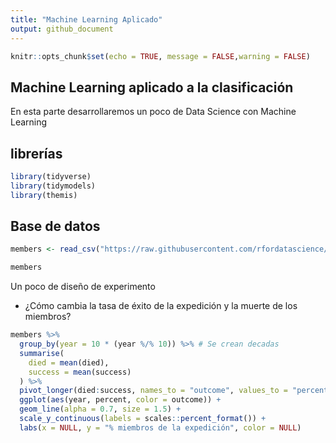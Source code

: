 ```yaml
---
title: "Machine Learning Aplicado"
output: github_document
---
```


```r
knitr::opts_chunk$set(echo = TRUE, message = FALSE,warning = FALSE)
```

## Machine Learning aplicado a la clasificación

En esta parte desarrollaremos un poco de Data Science con Machine Learning

## librerías 

```r
library(tidyverse)
library(tidymodels)
library(themis)
```

## Base de datos 


```r

members <- read_csv("https://raw.githubusercontent.com/rfordatascience/tidytuesday/master/data/2020/2020-09-22/members.csv")

```



```r
members
```
Un poco de diseño de experimento

* ¿Cómo cambia la tasa de éxito de la expedición y la muerte de los miembros?

```r
members %>%
  group_by(year = 10 * (year %/% 10)) %>% # Se crean decadas
  summarise(
    died = mean(died),
    success = mean(success)
  ) %>%
  pivot_longer(died:success, names_to = "outcome", values_to = "percent") %>%
  ggplot(aes(year, percent, color = outcome)) +
  geom_line(alpha = 0.7, size = 1.5) +
  scale_y_continuous(labels = scales::percent_format()) +
  labs(x = NULL, y = "% miembros de la expedición", color = NULL)
```


